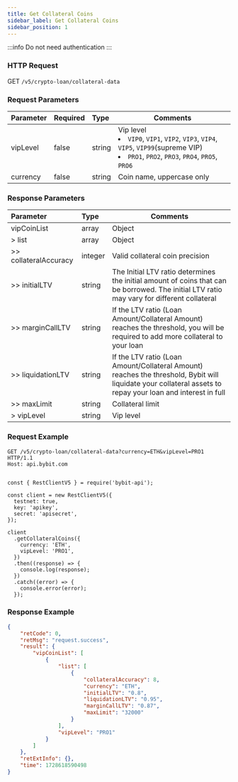 ```yaml
---
title: Get Collateral Coins
sidebar_label: Get Collateral Coins
sidebar_position: 1
---
```

:::info
Do not need authentication
:::

### HTTP Request
GET `/v5/crypto-loan/collateral-data`

### Request Parameters
| Parameter | Required | Type | Comments|
|:----- |:-------|:-----|------ |
|vipLevel|false|string|Vip level <li>`VIP0`, `VIP1`, `VIP2`, `VIP3`, `VIP4`, `VIP5`, `VIP99`(supreme VIP)</li><li>`PRO1`, `PRO2`, `PRO3`, `PRO4`, `PRO5`, `PRO6`</li>|
|currency|false|string|Coin name, uppercase only |

### Response Parameters
| Parameter | Type | Comments|
|:----- |:-----|----- |
|vipCoinList|array|Object|
|> list|array |Object |
|>> collateralAccuracy|integer |Valid collateral coin precision|
|>> initialLTV|string |The Initial LTV ratio determines the initial amount of coins that can be borrowed. The initial LTV ratio may vary for different collateral|
|>> marginCallLTV|string |If the LTV ratio (Loan Amount/Collateral Amount) reaches the threshold, you will be required to add more collateral to your loan|
|>> liquidationLTV|string |If the LTV ratio (Loan Amount/Collateral Amount) reaches the threshold, Bybit will liquidate your collateral assets to repay your loan and interest in full|
|>> maxLimit|string |Collateral limit|
|> vipLevel|string |Vip level |

### Request Example

<Tabs groupId="programming-languages">
<TabItem value="http" label="HTTP">

```http
GET /v5/crypto-loan/collateral-data?currency=ETH&vipLevel=PRO1 HTTP/1.1
Host: api.bybit.com
```

</TabItem>
<TabItem value="python" label="Python">

```python

```

</TabItem>

<TabItem value="Node" label="Node.js">

```n4js
const { RestClientV5 } = require('bybit-api');

const client = new RestClientV5({
  testnet: true,
  key: 'apikey',
  secret: 'apisecret',
});

client
  .getCollateralCoins({
    currency: 'ETH',
    vipLevel: 'PRO1',
  })
  .then((response) => {
    console.log(response);
  })
  .catch((error) => {
    console.error(error);
  });
```

</TabItem>
</Tabs>

### Response Example

```json
{
    "retCode": 0,
    "retMsg": "request.success",
    "result": {
        "vipCoinList": [
            {
                "list": [
                    {
                        "collateralAccuracy": 8,
                        "currency": "ETH",
                        "initialLTV": "0.8",
                        "liquidationLTV": "0.95",
                        "marginCallLTV": "0.87",
                        "maxLimit": "32000"
                    }
                ],
                "vipLevel": "PRO1"
            }
        ]
    },
    "retExtInfo": {},
    "time": 1728618590498
}
```
